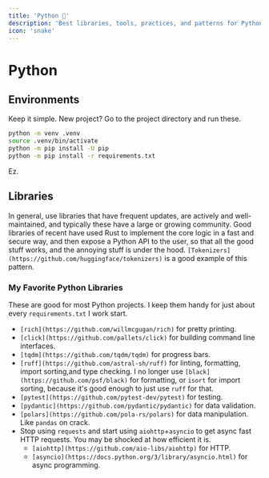 ```yaml
---
title: 'Python 🐍'
description: 'Best libraries, tools, practices, and patterns for Python.'
icon: 'snake'
---
```



# Python

## Environments 

Keep it simple. New project? Go to the project directory and run these.

```bash
python -m venv .venv
source .venv/bin/activate
python -m pip install -U pip
python -m pip install -r requirements.txt
```

Ez. 


## Libraries 

In general, use libraries that have frequent updates, are actively and well-maintained, and typically these have a large or growing community. Good libraries of recent have used Rust to implement the core logic in a fast and secure way, and then expose a Python API to the user, so that all the good stuff works, and the annoying stuff is under the hood. `[Tokenizers](https://github.com/huggingface/tokenizers)` is a good example of this pattern.

### My Favorite Python Libraries

These are good for most Python projects. I keep them handy for just about every `requirements.txt` I work start.

- `[rich](https://github.com/willmcgugan/rich)` for pretty printing.
- `[click](https://github.com/pallets/click)` for building command line interfaces.
- `[tqdm](https://github.com/tqdm/tqdm)` for progress bars.
- `[ruff](https://github.com/astral-sh/ruff)` for linting, formatting, import sorting,and type checking. I no longer use `[black](https://github.com/psf/black)` for formatting, or `isort` for import sorting, because it's good enough to just use `ruff` for that.
- `[pytest](https://github.com/pytest-dev/pytest)` for testing.
- `[pydantic](https://github.com/pydantic/pydantic)` for data validation.
- `[polars](https://github.com/pola-rs/polars)` for data manipulation. Like `pandas` on crack.
- Stop using `requests` and start using `aiohttp`+`asyncio` to get async fast HTTP requests. You may be shocked at how efficient it is.
  - `[aiohttp](https://github.com/aio-libs/aiohttp)` for HTTP. 
  - `[asyncio](https://docs.python.org/3/library/asyncio.html)` for async programming.



